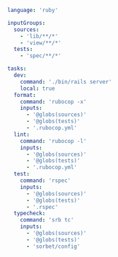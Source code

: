 ```yaml title="<project>/moon.yml"
language: 'ruby'

inputGroups:
  sources:
    - 'lib/**/*'
    - 'view/**/*'
  tests:
    - 'spec/**/*'

tasks:
  dev:
    command: './bin/rails server'
    local: true
  format:
    command: 'rubocop -x'
    inputs:
      - '@globs(sources)'
      - '@globs(tests)'
      - '.rubocop.yml'
  lint:
    command: 'rubocop -l'
    inputs:
      - '@globs(sources)'
      - '@globs(tests)'
      - '.rubocop.yml'
  test:
    command: 'rspec'
    inputs:
      - '@globs(sources)'
      - '@globs(tests)'
      - '.rspec'
  typecheck:
    command: 'srb tc'
    inputs:
      - '@globs(sources)'
      - '@globs(tests)'
      - 'sorbet/config'
```
